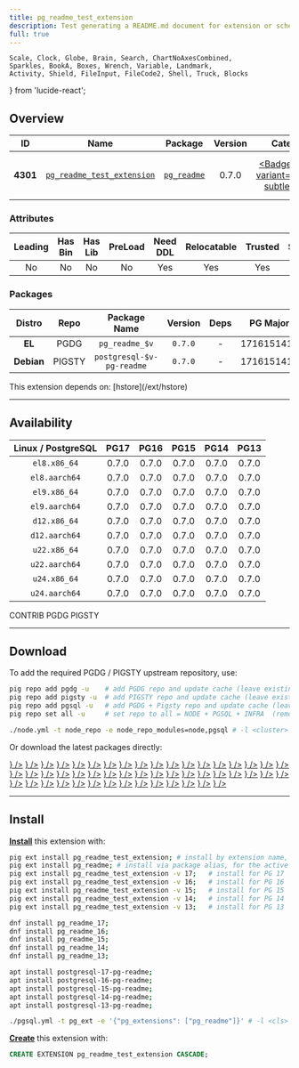 ```yaml
---
title: pg_readme_test_extension
description: Test generating a README.md document for extension or schema
full: true
---
```


    Scale, Clock, Globe, Brain, Search, ChartNoAxesCombined,
    Sparkles, BookA, Boxes, Wrench, Variable, Landmark,
    Activity, Shield, FileInput, FileCode2, Shell, Truck, Blocks
} from 'lucide-react';

## Overview

| <TooltipIconButton tooltip="Extension unique identifier" side="top">ID</TooltipIconButton> | <TooltipIconButton tooltip="Extension name" side="top">Name</TooltipIconButton> | <TooltipIconButton tooltip="Package name for installation" side="top">Package</TooltipIconButton> | <TooltipIconButton tooltip="Latest available extension version" side="top">Version</TooltipIconButton> | <TooltipIconButton tooltip="Extension category" side="top">Category</TooltipIconButton> | <TooltipIconButton tooltip="Open source license" side="top">License</TooltipIconButton> | <TooltipIconButton tooltip="Programming language" side="top">Lang</TooltipIconButton> |
|:--------:|:--------:|:----------:|:--------------:|:---------------------------------------:|:------------------------------------------------------:|:----:|
| **4301** | [`pg_readme_test_extension`](https://github.com/bigsmoke/pg_readme) | [`pg_readme`](/ext/pg_readme) | 0.7.0 | <a href="/ext/util" className="no-underline"><Badge icon={<Wrench />} variant="amber-subtle">UTIL</Badge></a> | <a href="/ext/list/license#postgresql" className="no-underline"><Badge icon={<Scale />} variant="blue-subtle">PostgreSQL</Badge></a> | <a href="/ext/list/lang#c"><Badge icon={<FileCode2 />} variant="blue-subtle">C</Badge></a> |

### Attributes

| <TooltipIconButton tooltip="The Primary Leading extension in the Package" side="top">Leading</TooltipIconButton> | <TooltipIconButton tooltip="Contains binary utils" side="top">Has Bin</TooltipIconButton> | <TooltipIconButton tooltip="Contains .so shared library files" side="top">Has Lib</TooltipIconButton> | <TooltipIconButton tooltip="Requires preloading via shared_preload_libraries" side="top">PreLoad</TooltipIconButton> | <TooltipIconButton tooltip="Requires CREATE EXTENSION DDL command" side="top">Need DDL</TooltipIconButton> | <TooltipIconButton tooltip="Can be installed in any schema" side="top">Relocatable</TooltipIconButton> | <TooltipIconButton tooltip="Can be created by non-superuser" side="top">Trusted</TooltipIconButton> | <TooltipIconButton tooltip="Schemas used by this extension" side="top">Schemas</TooltipIconButton> |
|:-------:|:-------:|:-------:|:-------:|:--------:|:-----------:|:-------:|:-------:|
| No | No | No | No | Yes | Yes | Yes | - |

### Packages

| <TooltipIconButton tooltip="Linux distribution family, EL or Debian" side="top">Distro</TooltipIconButton> | <TooltipIconButton tooltip="Package repository" side="top">Repo</TooltipIconButton> | <TooltipIconButton tooltip="The RPM/DEB Package Name Pattern (replace $v with real pg major)" side="top">Package Name</TooltipIconButton> | <TooltipIconButton tooltip="Latest package version" side="top">Version</TooltipIconButton> | <TooltipIconButton tooltip="RPM/DEB Package dependencies" side="top">Deps</TooltipIconButton> | <TooltipIconButton tooltip="Available in these PostgreSQL Major Versions" side="top">PG Major</TooltipIconButton> |
|:----------:|:--------:|:------------------------:|:-----------:|:------------:|:------------------:|
|   **EL**   | <Badge variant="blue-subtle"><span className="font-bold">PGDG</span></Badge> | `pg_readme_$v` | `0.7.0` | - | <Badge variant="green-subtle">17</Badge><Badge variant="green-subtle">16</Badge><Badge variant="green-subtle">15</Badge><Badge variant="green-subtle">14</Badge><Badge variant="green-subtle">13</Badge> |
| **Debian** | <Badge variant="amber-subtle"><span className="font-bold">PIGSTY</span></Badge> | `postgresql-$v-pg-readme` | `0.7.0` | - | <Badge variant="green-subtle">17</Badge><Badge variant="green-subtle">16</Badge><Badge variant="green-subtle">15</Badge><Badge variant="green-subtle">14</Badge><Badge variant="green-subtle">13</Badge> |


<Callout title="Dependencies" type="warn">
    This extension depends on: [hstore](/ext/hstore)
</Callout>


------

## Availability

| <TooltipIconButton tooltip="Linux Distro Arch / PostgreSQL Major Version" side="top">Linux / PostgreSQL </TooltipIconButton> | **PG17** | **PG16** | **PG15** | **PG14** | **PG13** |
|:-----:|:-----:|:-----:|:-----:|:-----:|:-----:|
| `el8.x86_64` | <Badge variant="blue-subtle">0.7.0</Badge> | <Badge variant="blue-subtle">0.7.0</Badge> | <Badge variant="blue-subtle">0.7.0</Badge> | <Badge variant="blue-subtle">0.7.0</Badge> | <Badge variant="blue-subtle">0.7.0</Badge> |
| `el8.aarch64` | <Badge variant="blue-subtle">0.7.0</Badge> | <Badge variant="blue-subtle">0.7.0</Badge> | <Badge variant="blue-subtle">0.7.0</Badge> | <Badge variant="blue-subtle">0.7.0</Badge> | <Badge variant="blue-subtle">0.7.0</Badge> |
| `el9.x86_64` | <Badge variant="blue-subtle">0.7.0</Badge> | <Badge variant="blue-subtle">0.7.0</Badge> | <Badge variant="blue-subtle">0.7.0</Badge> | <Badge variant="blue-subtle">0.7.0</Badge> | <Badge variant="blue-subtle">0.7.0</Badge> |
| `el9.aarch64` | <Badge variant="blue-subtle">0.7.0</Badge> | <Badge variant="blue-subtle">0.7.0</Badge> | <Badge variant="blue-subtle">0.7.0</Badge> | <Badge variant="blue-subtle">0.7.0</Badge> | <Badge variant="blue-subtle">0.7.0</Badge> |
| `d12.x86_64` | <Badge variant="amber-subtle">0.7.0</Badge> | <Badge variant="amber-subtle">0.7.0</Badge> | <Badge variant="amber-subtle">0.7.0</Badge> | <Badge variant="amber-subtle">0.7.0</Badge> | <Badge variant="amber-subtle">0.7.0</Badge> |
| `d12.aarch64` | <Badge variant="amber-subtle">0.7.0</Badge> | <Badge variant="amber-subtle">0.7.0</Badge> | <Badge variant="amber-subtle">0.7.0</Badge> | <Badge variant="amber-subtle">0.7.0</Badge> | <Badge variant="amber-subtle">0.7.0</Badge> |
| `u22.x86_64` | <Badge variant="amber-subtle">0.7.0</Badge> | <Badge variant="amber-subtle">0.7.0</Badge> | <Badge variant="amber-subtle">0.7.0</Badge> | <Badge variant="amber-subtle">0.7.0</Badge> | <Badge variant="amber-subtle">0.7.0</Badge> |
| `u22.aarch64` | <Badge variant="amber-subtle">0.7.0</Badge> | <Badge variant="amber-subtle">0.7.0</Badge> | <Badge variant="amber-subtle">0.7.0</Badge> | <Badge variant="amber-subtle">0.7.0</Badge> | <Badge variant="amber-subtle">0.7.0</Badge> |
| `u24.x86_64` | <Badge variant="amber-subtle">0.7.0</Badge> | <Badge variant="amber-subtle">0.7.0</Badge> | <Badge variant="amber-subtle">0.7.0</Badge> | <Badge variant="amber-subtle">0.7.0</Badge> | <Badge variant="amber-subtle">0.7.0</Badge> |
| `u24.aarch64` | <Badge variant="amber-subtle">0.7.0</Badge> | <Badge variant="amber-subtle">0.7.0</Badge> | <Badge variant="amber-subtle">0.7.0</Badge> | <Badge variant="amber-subtle">0.7.0</Badge> | <Badge variant="amber-subtle">0.7.0</Badge> |

<Badge variant="green-subtle"><span className="font-black">CONTRIB</span></Badge> <Badge variant="blue-subtle"><span className="font-black">PGDG</span></Badge> <Badge variant="amber-subtle"><span className="font-black">PIGSTY</span></Badge>

------

## Download

To add the required PGDG / PIGSTY upstream repository, use:

```bash tab="pig"
pig repo add pgdg -u    # add PGDG repo and update cache (leave existing repos)
pig repo add pigsty -u  # add PIGSTY repo and update cache (leave existing repos)
pig repo add pgsql -u   # add PGDG + Pigsty repo and update cache (leave existing repos)
pig repo set all -u     # set repo to all = NODE + PGSQL + INFRA  (remove existing repos)
```
```bash tab="pigsty"
./node.yml -t node_repo -e node_repo_modules=node,pgsql # -l <cluster>
```

Or download the latest packages directly:

<Files>
    <Folder name="el8.x86_64">
        <a href="https://download.postgresql.org/pub/repos/yum/17/redhat/rhel-8-x86_64/pg_readme_17-0.7.0-1PGDG.rhel8.noarch.rpm"><File name="pg_readme_17-0.7.0-1PGDG.rhel8.noarch.rpm" icon={<Package className="text-emerald-500" />} /></a>
        <a href="https://download.postgresql.org/pub/repos/yum/16/redhat/rhel-8-x86_64/pg_readme_16-0.7.0-1PGDG.rhel8.noarch.rpm"><File name="pg_readme_16-0.7.0-1PGDG.rhel8.noarch.rpm" icon={<Package className="text-emerald-500" />} /></a>
        <a href="https://download.postgresql.org/pub/repos/yum/15/redhat/rhel-8-x86_64/pg_readme_15-0.7.0-1PGDG.rhel8.noarch.rpm"><File name="pg_readme_15-0.7.0-1PGDG.rhel8.noarch.rpm" icon={<Package className="text-emerald-500" />} /></a>
        <a href="https://download.postgresql.org/pub/repos/yum/14/redhat/rhel-8-x86_64/pg_readme_14-0.7.0-1PGDG.rhel8.noarch.rpm"><File name="pg_readme_14-0.7.0-1PGDG.rhel8.noarch.rpm" icon={<Package className="text-emerald-500" />} /></a>
        <a href="https://download.postgresql.org/pub/repos/yum/13/redhat/rhel-8-x86_64/pg_readme_13-0.7.0-1PGDG.rhel8.noarch.rpm"><File name="pg_readme_13-0.7.0-1PGDG.rhel8.noarch.rpm" icon={<Package className="text-emerald-500" />} /></a>
    </Folder>
    <Folder name="el8.aarch64">
        <a href="https://download.postgresql.org/pub/repos/yum/17/redhat/rhel-8-aarch64/pg_readme_17-0.7.0-1PGDG.rhel8.noarch.rpm"><File name="pg_readme_17-0.7.0-1PGDG.rhel8.noarch.rpm" icon={<Package className="text-orange-500" />} /></a>
        <a href="https://download.postgresql.org/pub/repos/yum/16/redhat/rhel-8-aarch64/pg_readme_16-0.7.0-1PGDG.rhel8.noarch.rpm"><File name="pg_readme_16-0.7.0-1PGDG.rhel8.noarch.rpm" icon={<Package className="text-orange-500" />} /></a>
        <a href="https://download.postgresql.org/pub/repos/yum/15/redhat/rhel-8-aarch64/pg_readme_15-0.7.0-1PGDG.rhel8.noarch.rpm"><File name="pg_readme_15-0.7.0-1PGDG.rhel8.noarch.rpm" icon={<Package className="text-orange-500" />} /></a>
        <a href="https://download.postgresql.org/pub/repos/yum/14/redhat/rhel-8-aarch64/pg_readme_14-0.7.0-1PGDG.rhel8.noarch.rpm"><File name="pg_readme_14-0.7.0-1PGDG.rhel8.noarch.rpm" icon={<Package className="text-orange-500" />} /></a>
        <a href="https://download.postgresql.org/pub/repos/yum/13/redhat/rhel-8-aarch64/pg_readme_13-0.7.0-1PGDG.rhel8.noarch.rpm"><File name="pg_readme_13-0.7.0-1PGDG.rhel8.noarch.rpm" icon={<Package className="text-orange-500" />} /></a>
    </Folder>
    <Folder name="el9.x86_64">
        <a href="https://download.postgresql.org/pub/repos/yum/17/redhat/rhel-9-x86_64/pg_readme_17-0.7.0-1PGDG.rhel9.noarch.rpm"><File name="pg_readme_17-0.7.0-1PGDG.rhel9.noarch.rpm" icon={<Package className="text-emerald-500" />} /></a>
        <a href="https://download.postgresql.org/pub/repos/yum/16/redhat/rhel-9-x86_64/pg_readme_16-0.7.0-1PGDG.rhel9.noarch.rpm"><File name="pg_readme_16-0.7.0-1PGDG.rhel9.noarch.rpm" icon={<Package className="text-emerald-500" />} /></a>
        <a href="https://download.postgresql.org/pub/repos/yum/15/redhat/rhel-9-x86_64/pg_readme_15-0.7.0-1PGDG.rhel9.noarch.rpm"><File name="pg_readme_15-0.7.0-1PGDG.rhel9.noarch.rpm" icon={<Package className="text-emerald-500" />} /></a>
        <a href="https://download.postgresql.org/pub/repos/yum/14/redhat/rhel-9-x86_64/pg_readme_14-0.7.0-1PGDG.rhel9.noarch.rpm"><File name="pg_readme_14-0.7.0-1PGDG.rhel9.noarch.rpm" icon={<Package className="text-emerald-500" />} /></a>
        <a href="https://download.postgresql.org/pub/repos/yum/13/redhat/rhel-9-x86_64/pg_readme_13-0.7.0-1PGDG.rhel9.noarch.rpm"><File name="pg_readme_13-0.7.0-1PGDG.rhel9.noarch.rpm" icon={<Package className="text-emerald-500" />} /></a>
    </Folder>
    <Folder name="el9.aarch64">
        <a href="https://download.postgresql.org/pub/repos/yum/17/redhat/rhel-9-aarch64/pg_readme_17-0.7.0-1PGDG.rhel9.noarch.rpm"><File name="pg_readme_17-0.7.0-1PGDG.rhel9.noarch.rpm" icon={<Package className="text-orange-500" />} /></a>
        <a href="https://download.postgresql.org/pub/repos/yum/16/redhat/rhel-9-aarch64/pg_readme_16-0.7.0-1PGDG.rhel9.noarch.rpm"><File name="pg_readme_16-0.7.0-1PGDG.rhel9.noarch.rpm" icon={<Package className="text-orange-500" />} /></a>
        <a href="https://download.postgresql.org/pub/repos/yum/15/redhat/rhel-9-aarch64/pg_readme_15-0.7.0-1PGDG.rhel9.noarch.rpm"><File name="pg_readme_15-0.7.0-1PGDG.rhel9.noarch.rpm" icon={<Package className="text-orange-500" />} /></a>
        <a href="https://download.postgresql.org/pub/repos/yum/14/redhat/rhel-9-aarch64/pg_readme_14-0.7.0-1PGDG.rhel9.noarch.rpm"><File name="pg_readme_14-0.7.0-1PGDG.rhel9.noarch.rpm" icon={<Package className="text-orange-500" />} /></a>
        <a href="https://download.postgresql.org/pub/repos/yum/13/redhat/rhel-9-aarch64/pg_readme_13-0.7.0-1PGDG.rhel9.noarch.rpm"><File name="pg_readme_13-0.7.0-1PGDG.rhel9.noarch.rpm" icon={<Package className="text-orange-500" />} /></a>
    </Folder>
    <Folder name="d12.x86_64">
        <a href="https://repo.pigsty.io/apt/pgsql/bookworm/pool/main/p/pg-readme/postgresql-17-pg-readme_0.7.0-1PIGSTY~bookworm_amd64.deb"><File name="postgresql-17-pg-readme_0.7.0-1PIGSTY~bookworm_amd64.deb" icon={<Box className="text-emerald-500" />} /></a>
        <a href="https://repo.pigsty.io/apt/pgsql/bookworm/pool/main/p/pg-readme/postgresql-16-pg-readme_0.7.0-1PIGSTY~bookworm_amd64.deb"><File name="postgresql-16-pg-readme_0.7.0-1PIGSTY~bookworm_amd64.deb" icon={<Box className="text-emerald-500" />} /></a>
        <a href="https://repo.pigsty.io/apt/pgsql/bookworm/pool/main/p/pg-readme/postgresql-15-pg-readme_0.7.0-1PIGSTY~bookworm_amd64.deb"><File name="postgresql-15-pg-readme_0.7.0-1PIGSTY~bookworm_amd64.deb" icon={<Box className="text-emerald-500" />} /></a>
        <a href="https://repo.pigsty.io/apt/pgsql/bookworm/pool/main/p/pg-readme/postgresql-14-pg-readme_0.7.0-1PIGSTY~bookworm_amd64.deb"><File name="postgresql-14-pg-readme_0.7.0-1PIGSTY~bookworm_amd64.deb" icon={<Box className="text-emerald-500" />} /></a>
        <a href="https://repo.pigsty.io/apt/pgsql/bookworm/pool/main/p/pg-readme/postgresql-13-pg-readme_0.7.0-1PIGSTY~bookworm_amd64.deb"><File name="postgresql-13-pg-readme_0.7.0-1PIGSTY~bookworm_amd64.deb" icon={<Box className="text-emerald-500" />} /></a>
    </Folder>
    <Folder name="d12.aarch64">
        <a href="https://repo.pigsty.io/apt/pgsql/bookworm/pool/main/p/pg-readme/postgresql-17-pg-readme_0.7.0-1PIGSTY~bookworm_arm64.deb"><File name="postgresql-17-pg-readme_0.7.0-1PIGSTY~bookworm_arm64.deb" icon={<Box className="text-orange-500" />} /></a>
        <a href="https://repo.pigsty.io/apt/pgsql/bookworm/pool/main/p/pg-readme/postgresql-16-pg-readme_0.7.0-1PIGSTY~bookworm_arm64.deb"><File name="postgresql-16-pg-readme_0.7.0-1PIGSTY~bookworm_arm64.deb" icon={<Box className="text-orange-500" />} /></a>
        <a href="https://repo.pigsty.io/apt/pgsql/bookworm/pool/main/p/pg-readme/postgresql-15-pg-readme_0.7.0-1PIGSTY~bookworm_arm64.deb"><File name="postgresql-15-pg-readme_0.7.0-1PIGSTY~bookworm_arm64.deb" icon={<Box className="text-orange-500" />} /></a>
        <a href="https://repo.pigsty.io/apt/pgsql/bookworm/pool/main/p/pg-readme/postgresql-14-pg-readme_0.7.0-1PIGSTY~bookworm_arm64.deb"><File name="postgresql-14-pg-readme_0.7.0-1PIGSTY~bookworm_arm64.deb" icon={<Box className="text-orange-500" />} /></a>
        <a href="https://repo.pigsty.io/apt/pgsql/bookworm/pool/main/p/pg-readme/postgresql-13-pg-readme_0.7.0-1PIGSTY~bookworm_arm64.deb"><File name="postgresql-13-pg-readme_0.7.0-1PIGSTY~bookworm_arm64.deb" icon={<Box className="text-orange-500" />} /></a>
    </Folder>
    <Folder name="u22.x86_64">
        <a href="https://repo.pigsty.io/apt/pgsql/jammy/pool/main/p/pg-readme/postgresql-17-pg-readme_0.7.0-1PIGSTY~jammy_amd64.deb"><File name="postgresql-17-pg-readme_0.7.0-1PIGSTY~jammy_amd64.deb" icon={<Box className="text-emerald-500" />} /></a>
        <a href="https://repo.pigsty.io/apt/pgsql/jammy/pool/main/p/pg-readme/postgresql-16-pg-readme_0.7.0-1PIGSTY~jammy_amd64.deb"><File name="postgresql-16-pg-readme_0.7.0-1PIGSTY~jammy_amd64.deb" icon={<Box className="text-emerald-500" />} /></a>
        <a href="https://repo.pigsty.io/apt/pgsql/jammy/pool/main/p/pg-readme/postgresql-15-pg-readme_0.7.0-1PIGSTY~jammy_amd64.deb"><File name="postgresql-15-pg-readme_0.7.0-1PIGSTY~jammy_amd64.deb" icon={<Box className="text-emerald-500" />} /></a>
        <a href="https://repo.pigsty.io/apt/pgsql/jammy/pool/main/p/pg-readme/postgresql-14-pg-readme_0.7.0-1PIGSTY~jammy_amd64.deb"><File name="postgresql-14-pg-readme_0.7.0-1PIGSTY~jammy_amd64.deb" icon={<Box className="text-emerald-500" />} /></a>
        <a href="https://repo.pigsty.io/apt/pgsql/jammy/pool/main/p/pg-readme/postgresql-13-pg-readme_0.7.0-1PIGSTY~jammy_amd64.deb"><File name="postgresql-13-pg-readme_0.7.0-1PIGSTY~jammy_amd64.deb" icon={<Box className="text-emerald-500" />} /></a>
    </Folder>
    <Folder name="u22.aarch64">
        <a href="https://repo.pigsty.io/apt/pgsql/jammy/pool/main/p/pg-readme/postgresql-17-pg-readme_0.7.0-1PIGSTY~jammy_arm64.deb"><File name="postgresql-17-pg-readme_0.7.0-1PIGSTY~jammy_arm64.deb" icon={<Box className="text-orange-500" />} /></a>
        <a href="https://repo.pigsty.io/apt/pgsql/jammy/pool/main/p/pg-readme/postgresql-16-pg-readme_0.7.0-1PIGSTY~jammy_arm64.deb"><File name="postgresql-16-pg-readme_0.7.0-1PIGSTY~jammy_arm64.deb" icon={<Box className="text-orange-500" />} /></a>
        <a href="https://repo.pigsty.io/apt/pgsql/jammy/pool/main/p/pg-readme/postgresql-15-pg-readme_0.7.0-1PIGSTY~jammy_arm64.deb"><File name="postgresql-15-pg-readme_0.7.0-1PIGSTY~jammy_arm64.deb" icon={<Box className="text-orange-500" />} /></a>
        <a href="https://repo.pigsty.io/apt/pgsql/jammy/pool/main/p/pg-readme/postgresql-14-pg-readme_0.7.0-1PIGSTY~jammy_arm64.deb"><File name="postgresql-14-pg-readme_0.7.0-1PIGSTY~jammy_arm64.deb" icon={<Box className="text-orange-500" />} /></a>
        <a href="https://repo.pigsty.io/apt/pgsql/jammy/pool/main/p/pg-readme/postgresql-13-pg-readme_0.7.0-1PIGSTY~jammy_arm64.deb"><File name="postgresql-13-pg-readme_0.7.0-1PIGSTY~jammy_arm64.deb" icon={<Box className="text-orange-500" />} /></a>
    </Folder>
    <Folder name="u24.x86_64">
        <a href="https://repo.pigsty.io/apt/pgsql/noble/pool/main/p/pg-readme/postgresql-17-pg-readme_0.7.0-1PIGSTY~noble_amd64.deb"><File name="postgresql-17-pg-readme_0.7.0-1PIGSTY~noble_amd64.deb" icon={<Box className="text-emerald-500" />} /></a>
        <a href="https://repo.pigsty.io/apt/pgsql/noble/pool/main/p/pg-readme/postgresql-16-pg-readme_0.7.0-1PIGSTY~noble_amd64.deb"><File name="postgresql-16-pg-readme_0.7.0-1PIGSTY~noble_amd64.deb" icon={<Box className="text-emerald-500" />} /></a>
        <a href="https://repo.pigsty.io/apt/pgsql/noble/pool/main/p/pg-readme/postgresql-15-pg-readme_0.7.0-1PIGSTY~noble_amd64.deb"><File name="postgresql-15-pg-readme_0.7.0-1PIGSTY~noble_amd64.deb" icon={<Box className="text-emerald-500" />} /></a>
        <a href="https://repo.pigsty.io/apt/pgsql/noble/pool/main/p/pg-readme/postgresql-14-pg-readme_0.7.0-1PIGSTY~noble_amd64.deb"><File name="postgresql-14-pg-readme_0.7.0-1PIGSTY~noble_amd64.deb" icon={<Box className="text-emerald-500" />} /></a>
        <a href="https://repo.pigsty.io/apt/pgsql/noble/pool/main/p/pg-readme/postgresql-13-pg-readme_0.7.0-1PIGSTY~noble_amd64.deb"><File name="postgresql-13-pg-readme_0.7.0-1PIGSTY~noble_amd64.deb" icon={<Box className="text-emerald-500" />} /></a>
    </Folder>
    <Folder name="u24.aarch64">
        <a href="https://repo.pigsty.io/apt/pgsql/noble/pool/main/p/pg-readme/postgresql-17-pg-readme_0.7.0-1PIGSTY~noble_arm64.deb"><File name="postgresql-17-pg-readme_0.7.0-1PIGSTY~noble_arm64.deb" icon={<Box className="text-orange-500" />} /></a>
        <a href="https://repo.pigsty.io/apt/pgsql/noble/pool/main/p/pg-readme/postgresql-16-pg-readme_0.7.0-1PIGSTY~noble_arm64.deb"><File name="postgresql-16-pg-readme_0.7.0-1PIGSTY~noble_arm64.deb" icon={<Box className="text-orange-500" />} /></a>
        <a href="https://repo.pigsty.io/apt/pgsql/noble/pool/main/p/pg-readme/postgresql-15-pg-readme_0.7.0-1PIGSTY~noble_arm64.deb"><File name="postgresql-15-pg-readme_0.7.0-1PIGSTY~noble_arm64.deb" icon={<Box className="text-orange-500" />} /></a>
        <a href="https://repo.pigsty.io/apt/pgsql/noble/pool/main/p/pg-readme/postgresql-14-pg-readme_0.7.0-1PIGSTY~noble_arm64.deb"><File name="postgresql-14-pg-readme_0.7.0-1PIGSTY~noble_arm64.deb" icon={<Box className="text-orange-500" />} /></a>
        <a href="https://repo.pigsty.io/apt/pgsql/noble/pool/main/p/pg-readme/postgresql-13-pg-readme_0.7.0-1PIGSTY~noble_arm64.deb"><File name="postgresql-13-pg-readme_0.7.0-1PIGSTY~noble_arm64.deb" icon={<Box className="text-orange-500" />} /></a>
    </Folder>
</Files>

------

## Install

[**Install**](/docs/pgsql/ext/install) this extension with:

```bash tab="pig"
pig ext install pg_readme_test_extension; # install by extension name, for the current active PG version
pig ext install pg_readme; # install via package alias, for the active PG version
pig ext install pg_readme_test_extension -v 17;   # install for PG 17
pig ext install pg_readme_test_extension -v 16;   # install for PG 16
pig ext install pg_readme_test_extension -v 15;   # install for PG 15
pig ext install pg_readme_test_extension -v 14;   # install for PG 14
pig ext install pg_readme_test_extension -v 13;   # install for PG 13
```
```bash tab="yum" 
dnf install pg_readme_17;
dnf install pg_readme_16;
dnf install pg_readme_15;
dnf install pg_readme_14;
dnf install pg_readme_13;
```
```bash tab="apt" 
apt install postgresql-17-pg-readme;
apt install postgresql-16-pg-readme;
apt install postgresql-15-pg-readme;
apt install postgresql-14-pg-readme;
apt install postgresql-13-pg-readme;
```
```bash tab="ansible"
./pgsql.yml -t pg_ext -e '{"pg_extensions": ["pg_readme"]}' # -l <cls>
```

[**Create**](/docs/pgsql/ext/create) this extension with:

```sql
CREATE EXTENSION pg_readme_test_extension CASCADE;
```


